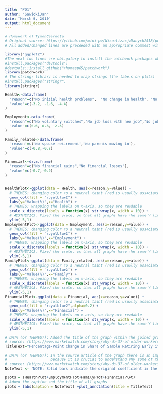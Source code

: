 ```yaml
---
title: "PD1"
author: "SawickiJan"
date: "March 9, 2019"
output: html_document
---
```

```r

# Homework of TymonCzarnota
# Original source: https://github.com/mini-pw/WizualizacjaDanych2018/pull/90
# All added/changed lines are preceeded with an appropriate comment with a justification

library("ggplot2")
#The next two lines are obligatory to install the patchwork packages which is used to display plots (using "+" operator) in the orignal code
#install.packages("devtools")
#devtools::install_github("thomasp85/patchwork")
library(patchwork)
# The stringr library is needed to wrap strings (the labels on plots)
#install.packages("stringr")
library(stringr)

Health<-data.frame(
  "reason"=c("No initial health problems",  "No change in health", "No initial problems or change"), 
  "value"=c(-3.2, -1.6, -4.8) 
)

Employment<-data.frame(
  "reason"=c("No voluntary switches","No job loss with new job","No job loss without new job"),
  "value"=c(0.6, 0.3, -2.3) 
)

Family_related<-data.frame(
  "reason"=c("No spouse retirement","No parents moving in"),
  "value"=c(-0.8,-0.2) 
)

Financial<-data.frame(
  "reason"=c("No financial gains","No financial losses"),
  "value"=c(-0.7,-0.9) 
)


HealthPlot<-ggplot(data = Health, aes(x=reason,y=value)) +
  # THEMES: changing color to a neutral taint (red is usually associated with something drastic and negative)
  geom_col(fill = "royalblue2") +
  labs(y="Value(%)",x="Health") +
  # THEMES: wrapping the labels on x-axis, so they are readable
  scale_x_discrete(labels = function(x) str_wrap(x, width = 10)) +
  # AESTHETICS: Fixed the scale, so that all graphs have the same Y limits and the scale is not misleading while comparing the graphs
  ylim(-5,1)
EmploymentPlot<-ggplot(data = Employment, aes(x=reason,y=value)) +
  # THEMES: changing color to a neutral taint (red is usually associated with something drastic and negative)
  geom_col(fill = "royalblue2") +
  labs(y="Value(%)",x="Employment") +
  # THEMES: wrapping the labels on x-axis, so they are readable
  scale_x_discrete(labels = function(x) str_wrap(x, width = 10)) +
  # AESTHETICS: Fixed the scale, so that all graphs have the same Y limits and the scale is not misleading while comparing the graphs
  ylim(-5,1)
FamilyPlot<-ggplot(data = Family_related, aes(x=reason,y=value)) +
  # THEMES: changing color to a neutral taint (red is usually associated with something drastic and negative)
  geom_col(fill = "royalblue2") +
  labs(y="Value(%)",x="Family") +
  # THEMES: wrapping the labels on x-axis, so they are readable
  scale_x_discrete(labels = function(x) str_wrap(x, width = 10)) +
  # AESTHETICS: Fixed the scale, so that all graphs have the same Y limits and the scale is not misleading while comparing the graphs
  ylim(-5,1)
FinancialPlot<-ggplot(data = Financial, aes(x=reason,y=value)) +
  # THEMES: changing color to a neutral taint (red is usually associated with something drastic and negative)
  geom_col(fill = "royalblue2",alpha=0.2) +
  labs(y="Value(%)",x="Financial") +
  # THEMES: wrapping the labels on x-axis, so they are readable
  scale_x_discrete(labels = function(x) str_wrap(x, width = 10)) +
  # AESTHETICS: Fixed the scale, so that all graphs have the same Y limits and the scale is not misleading while comparing the graphs
  ylim(-5,1)

# DATA (or THEMES?): Added the title of the graph within the joined graphs object so that no matter where they are reused the topic is displayed
# source: (https://www.marketwatch.com/story/why-do-37-of-older-workers-retire-earlier-than-planned-2019-02-27?mod=newsviewer_click)
TitleText="Percentage-Point Change in Share of Sample Retiring Early if No Shocks"

# DATA (or THEMES?): In the source article of the graph there is an important note about the meaning of solid (and nonsolid) bars, 
#                    because it is crucial to understand why some of the bars are partially transparent
# source: (https://www.marketwatch.com/story/why-do-37-of-older-workers-retire-earlier-than-planned-2019-02-27?mod=newsviewer_click)
NoteText <- "NOTE: Solid bars indicate the original coefficient in the regression was statistically significant at least at the 10-percent level."

plots = (HealthPlot+EmploymentPlot+FamilyPlot+FinancialPlot) 
# Added the caption and the title of all graphs
plots + labs(caption = NoteText) +plot_annotation(title = TitleText)
```